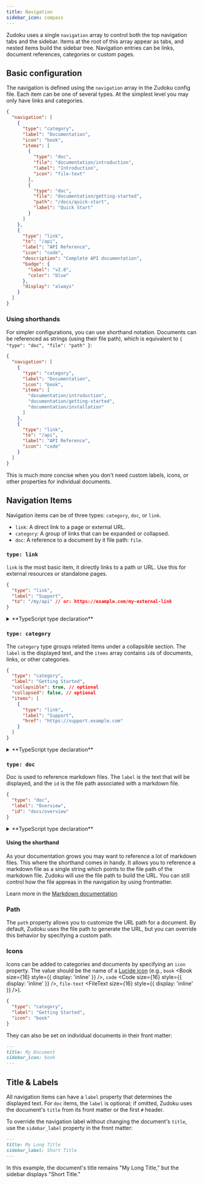```yaml
---
title: Navigation
sidebar_icon: compass
---
```



Zudoku uses a single `navigation` array to control both the top navigation tabs and the sidebar. Items at the root of this array appear as tabs, and nested items build the sidebar tree. Navigation entries can be links, document references, categories or custom pages.

## Basic configuration

The navigation is defined using the `navigation` array in the Zudoku config file. Each item can be one of several types. At the simplest level you may only have links and categories.

```json
{
  "navigation": [
    {
      "type": "category",
      "label": "Documentation",
      "icon": "book",
      "items": [
        {
          "type": "doc",
          "file": "documentation/introduction",
          "label": "Introduction",
          "icon": "file-text"
        },
        {
          "type": "doc",
          "file": "documentation/getting-started",
          "path": "/docs/quick-start",
          "label": "Quick Start"
        }
      ]
    },
    {
      "type": "link",
      "to": "/api",
      "label": "API Reference",
      "icon": "code",
      "description": "Complete API documentation",
      "badge": {
        "label": "v2.0",
        "color": "blue"
      },
      "display": "always"
    }
  ]
}
```

### Using shorthands

For simpler configurations, you can use shorthand notation. Documents can be referenced as strings (using their file path), which is equivalent to `{ "type": "doc", "file": "path" }`:

```json
{
  "navigation": [
    {
      "type": "category",
      "label": "Documentation",
      "icon": "book",
      "items": [
        "documentation/introduction",
        "documentation/getting-started",
        "documentation/installation"
      ]
    },
    {
      "type": "link",
      "to": "/api",
      "label": "API Reference",
      "icon": "code"
    }
  ]
}
```

This is much more concise when you don't need custom labels, icons, or other properties for individual documents.

## Navigation Items

Navigation items can be of three types: `category`, `doc`, or `link`.

- `link`: A direct link to a page or external URL.
- `category`: A group of links that can be expanded or collapsed.
- `doc`: A reference to a document by it file path: `file`.

### `type: link`

`link` is the most basic item, it directly links to a path or URL. Use this for external resources or standalone pages.

```json
{
  "type": "link",
  "label": "Support",
  "to": "/my/api" // or: https://example.com/my-external-link
}
```

<details>
<summary>**TypeScript type declaration**</summary>
```ts
type NavigationLink = {
  type: "link";
  label: string;
  href: string;
  description?: string;
  badge?: {
    label: string;
    color: "green" | "blue" | "yellow" | "red" | "purple" | "indigo" | "gray";
  };
};
```
</details>

### `type: category`

The `category` type groups related items under a collapsible section. The `label` is the displayed text, and the `items` array contains `id`s of documents, links, or other categories.

```json
{
  "type": "category",
  "label": "Getting Started",
  "collapsible": true, // optional
  "collapsed": false, // optional
  "items": [
    {
      "type": "link",
      "label": "Support",
      "href": "https://support.example.com"
    }
  ]
}
```

<details>
<summary>**TypeScript type declaration**</summary>

```ts
type NavigationCategory = {
  type: "category";
  label: string;
  items: Array<SidebarDoc | SidebarLink | SidebarCategory>[];
  icon?: string; // Lucide icon name
  link?: string | SidebarLink;
  collapsible?: boolean;
  collapsed?: boolean;
};
```

</details>

### `type: doc`

Doc is used to reference markdown files. The `label` is the text that will be displayed, and the `id` is the file path associated with a markdown file.

```json
{
  "type": "doc",
  "label": "Overview",
  "id": "docs/overview"
}
```

<details>
<summary>**TypeScript type declaration**</summary>

```ts
type NavigationDoc = {
  type: "doc";
  id: string;
  icon?: string;
  label?: string;
  badge?: {
    label: string;
    color: "green" | "blue" | "yellow" | "red" | "purple" | "indigo" | "gray";
  };
};
```

</details>

#### Using the shorthand

As your documentation grows you may want to reference a lot of markdown files.
This where the shorthand comes in handy. It allows you to reference a markdown file as a single string which points to the file path of the markdown file.
Zudoku will use the file path to build the URL. You can still control how the file appreas in the navigation by using frontmatter.

Learn more in the [Markdown documentation](/docs/markdown/overview)

### Path

The `path` property allows you to customize the URL path for a document. By default, Zudoku uses the file path to generate the URL, but you can override this behavior by specifying a custom path.

### Icons

Icons can be added to categories and documents by specifying an `icon` property. The value should be the name of a [Lucide icon](https://lucide.dev/icons) (e.g., `book` <Book size={16} style={{ display: 'inline' }} />, `code` <Code size={16} style={{ display: 'inline' }} />, `file-text` <FileText size={16} style={{ display: 'inline' }} />).

```json
{
  "type": "category",
  "label": "Getting Started",
  "icon": "book"
}
```

They can also be set on individual documents in their front matter:

```md
---
title: My Document
sidebar_icon: book
---
```

## Title & Labels

All navigation items can have a `label` property that determines the displayed text. For `doc` items, the `label` is optional; if omitted, Zudoku uses the document's `title` from its front matter or the first `#` header.

To override the navigation label without changing the document's `title`, use the `sidebar_label` property in the front matter:

```md
---
title: My Long Title
sidebar_label: Short Title
---
```

In this example, the document's title remains "My Long Title," but the sidebar displays "Short Title."
